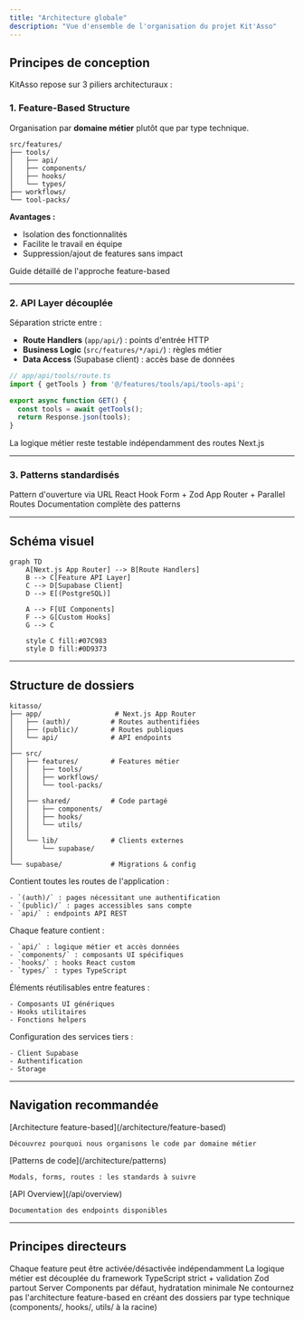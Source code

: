 ```yaml
---
title: "Architecture globale"
description: "Vue d'ensemble de l'organisation du projet Kit'Asso"
---
```


## Principes de conception

KitAsso repose sur 3 piliers architecturaux :

### 1. Feature-Based Structure

Organisation par **domaine métier** plutôt que par type technique.

```
src/features/
├── tools/
│   ├── api/
│   ├── components/
│   ├── hooks/
│   └── types/
├── workflows/
└── tool-packs/
```

**Avantages :**

- Isolation des fonctionnalités
- Facilite le travail en équipe
- Suppression/ajout de features sans impact

<Card title="En savoir plus" icon="arrow-right" href="/architecture/feature-based">
  Guide détaillé de l'approche feature-based
</Card>

---

### 2. API Layer découplée

Séparation stricte entre :

- **Route Handlers** (`app/api/`) : points d'entrée HTTP
- **Business Logic** (`src/features/*/api/`) : règles métier
- **Data Access** (Supabase client) : accès base de données

```typescript
// app/api/tools/route.ts
import { getTools } from '@/features/tools/api/tools-api';

export async function GET() {
  const tools = await getTools();
  return Response.json(tools);
}
```

<Tip>
  La logique métier reste testable indépendamment des routes Next.js
</Tip>

---

### 3. Patterns standardisés

<CardGroup cols={3}>
  <Card title="Modals" icon="window-maximize">
    Pattern d'ouverture via URL
  </Card>
  <Card title="Forms" icon="file-lines">
    React Hook Form + Zod
  </Card>
  <Card title="Routes" icon="route">
    App Router + Parallel Routes
  </Card>
</CardGroup>

<Card title="Voir tous les patterns" icon="book-open" href="/architecture/patterns">
  Documentation complète des patterns
</Card>

---

## Schéma visuel

```mermaid
graph TD
    A[Next.js App Router] --> B[Route Handlers]
    B --> C[Feature API Layer]
    C --> D[Supabase Client]
    D --> E[(PostgreSQL)]
    
    A --> F[UI Components]
    F --> G[Custom Hooks]
    G --> C
    
    style C fill:#07C983
    style D fill:#0D9373
```

---

## Structure de dossiers

```
kitasso/
├── app/                  # Next.js App Router
│   ├── (auth)/          # Routes authentifiées
│   ├── (public)/        # Routes publiques
│   └── api/             # API endpoints
│
├── src/
│   ├── features/        # Features métier
│   │   ├── tools/
│   │   ├── workflows/
│   │   └── tool-packs/
│   │
│   ├── shared/          # Code partagé
│   │   ├── components/
│   │   ├── hooks/
│   │   └── utils/
│   │
│   └── lib/             # Clients externes
│       └── supabase/
│
└── supabase/            # Migrations & config
```

<AccordionGroup>
  <Accordion title="app/ - Next.js App Router">
    Contient toutes les routes de l'application :

    - `(auth)/` : pages nécessitant une authentification
    - `(public)/` : pages accessibles sans compte
    - `api/` : endpoints API REST
  </Accordion>
  <Accordion title="src/features/ - Domaines métier">
    Chaque feature contient :

    - `api/` : logique métier et accès données
    - `components/` : composants UI spécifiques
    - `hooks/` : hooks React custom
    - `types/` : types TypeScript
  </Accordion>
  <Accordion title="src/shared/ - Code partagé">
    Éléments réutilisables entre features :

    - Composants UI génériques
    - Hooks utilitaires
    - Fonctions helpers
  </Accordion>
  <Accordion title="src/lib/ - Clients externes">
    Configuration des services tiers :

    - Client Supabase
    - Authentification
    - Storage
  </Accordion>
</AccordionGroup>

---

## Navigation recommandée

<Steps>
  <Step title="Comprendre l'approche feature-based">
    [Architecture feature-based](/architecture/feature-based)

    Découvrez pourquoi nous organisons le code par domaine métier
  </Step>
  <Step title="Explorer les patterns">
    [Patterns de code](/architecture/patterns)

    Modals, forms, routes : les standards à suivre
  </Step>
  <Step title="Découvrir l'API">
    [API Overview](/api/overview)

    Documentation des endpoints disponibles
  </Step>
</Steps>

---

## Principes directeurs

<CardGroup cols={2}>
  <Card title="Modularité" icon="puzzle-piece">
    Chaque feature peut être activée/désactivée indépendamment
  </Card>
  <Card title="Testabilité" icon="flask">
    La logique métier est découplée du framework
  </Card>
  <Card title="Type Safety" icon="shield">
    TypeScript strict + validation Zod partout
  </Card>
  <Card title="Performance" icon="rocket">
    Server Components par défaut, hydratation minimale
  </Card>
</CardGroup>

<Warning>
  Ne contournez pas l'architecture feature-based en créant des dossiers par type technique (components/, hooks/, utils/ à la racine)
</Warning>